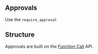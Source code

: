 ## Approvals

Use the `require_approval`



## Structure

Approvals are built on the [Function Call](/api-reference/function-calls) API.